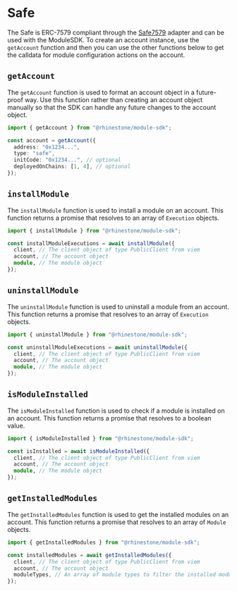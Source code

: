 # Safe

The Safe is ERC-7579 compliant through the [Safe7579](https://github.com/rhinestonewtf/safe7579) adapter and can be used with the ModuleSDK. To create an account instance, use the `getAccount` function and then you can use the other functions below to get the calldata for module configuration actions on the account.

## `getAccount`

The `getAccount` function is used to format an account object in a future-proof way. Use this function rather than creating an account object manually so that the SDK can handle any future changes to the account object.

```typescript
import { getAccount } from "@rhinestone/module-sdk";

const account = getAccount({
  address: "0x1234...",
  type: "safe",
  initCode: "0x1234...", // optional
  deployedOnChains: [1, 4], // optional
});
```

## `installModule`

The `installModule` function is used to install a module on an account. This function returns a promise that resolves to an array of `Execution` objects.

```typescript
import { installModule } from "@rhinestone/module-sdk";

const installModuleExecutions = await installModule({
  client, // The client object of type PublicClient from viem
  account, // The account object
  module, // The module object
});
```

## `uninstallModule`

The `uninstallModule` function is used to uninstall a module from an account. This function returns a promise that resolves to an array of `Execution` objects.

```typescript
import { uninstallModule } from "@rhinestone/module-sdk";

const uninstallModuleExecutions = await uninstallModule({
  client, // The client object of type PublicClient from viem
  account, // The account object
  module, // The module object
});
```

## `isModuleInstalled`

The `isModuleInstalled` function is used to check if a module is installed on an account. This function returns a promise that resolves to a boolean value.

```typescript
import { isModuleInstalled } from "@rhinestone/module-sdk";

const isInstalled = await isModuleInstalled({
  client, // The client object of type PublicClient from viem
  account, // The account object
  module, // The module object
});
```

## `getInstalledModules`

The `getInstalledModules` function is used to get the installed modules on an account. This function returns a promise that resolves to an array of `Module` objects.

```typescript
import { getInstalledModules } from "@rhinestone/module-sdk";

const installedModules = await getInstalledModules({
  client, // The client object of type PublicClient from viem
  account, // The account object
  moduleTypes, // An array of module types to filter the installed modules (optional, default is all module types)
});
```
